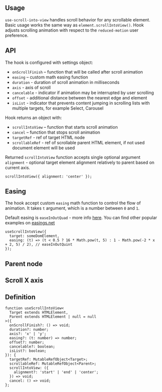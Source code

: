 

## Usage

`use-scroll-into-view` handles scroll behavior for any scrollable element. Basic usage works the same way as `element.scrollIntoView()`.
Hook adjusts scrolling animation with respect to the `reduced-motion` user preference.

<Demo data={HooksDemos.useScrollIntoViewUsage} />

## API

The hook is configured with settings object:

- `onScrollFinish` – function that will be called after scroll animation
- `easing` – custom math easing function
- `duration` - duration of scroll animation in milliseconds
- `axis` - axis of scroll
- `cancelable` - indicator if animation may be interrupted by user scrolling
- `offset` - additional distance between the nearest edge and element
- `isList` - indicator that prevents content jumping in scrolling lists with multiple targets, for example Select, Carousel

Hook returns an object with:

- `scrollIntoView` – function that starts scroll animation
- `cancel` – function that stops scroll animation
- `targetRef` - ref of target HTML node
- `scrollableRef` - ref of scrollable parent HTML element, if not used document element will be used

Returned `scrollIntoView` function accepts single optional argument `alignment` - optional target element alignment relatively to parent based on current axis.

```tsx
scrollIntoView({ alignment: 'center' });
```

## Easing

The hook accept custom `easing` math function to control the flow of animation.
It takes `t` argument, which is a number between `0` and `1`.

Default easing is `easeInOutQuad` - more info [here](https://easings.net/#easeInOutQuad).
You can find other popular examples on [easings.net](https://easings.net/)

```tsx
useScrollIntoView({
  target: someDomElement,
  easing: (t) => (t < 0.5 ? 16 * Math.pow(t, 5) : 1 - Math.pow(-2 * x + 2, 5) / 2), // easeInOutQuint
});
```

## Parent node

<Demo data={HooksDemos.useScrollIntoViewParent} />

## Scroll X axis

<Demo data={HooksDemos.useScrollIntoViewAxis} />

## Definition

```tsx
function useScrollIntoView<
  Target extends HTMLElement,
  Parent extends HTMLElement | null = null
>({
  onScrollFinish?: () => void;
  duration?: number;
  axis?: 'x' | 'y';
  easing?: (t: number) => number;
  offset?: number;
  cancelable?: boolean;
  isList?: boolean;
}): {
  targetRef: MutableRefObject<Target>;
  scrollableRef: MutableRefObject<Parent>;
  scrollIntoView: ({
    alignment?: 'start' | 'end' | 'center';
  }) => void;
  cancel: () => void;
};
```
